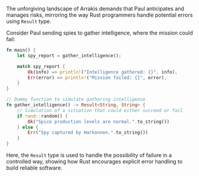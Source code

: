 The unforgiving landscape of Arrakis demands that Paul anticipates and manages risks, mirroring the way Rust programmers handle potential errors using `Result` type.

Consider Paul sending spies to gather intelligence, where the mission could fail:

```rust
fn main() {
    let spy_report = gather_intelligence();

    match spy_report {
        Ok(info) => println!("Intelligence gathered: {}", info),
        Err(error) => println!("Mission failed: {}", error),
    }
}

// Dummy function to simulate gathering intelligence
fn gather_intelligence() -> Result<String, String> {
    // Simulation of a situation that could either succeed or fail
    if rand::random() {
        Ok("Spice production levels are normal.".to_string())
    } else {
        Err("Spy captured by Harkonnen.".to_string())
    }
}
```

Here, the `Result` type is used to handle the possibility of failure in a controlled way, showing how Rust encourages explicit error handling to build reliable software.